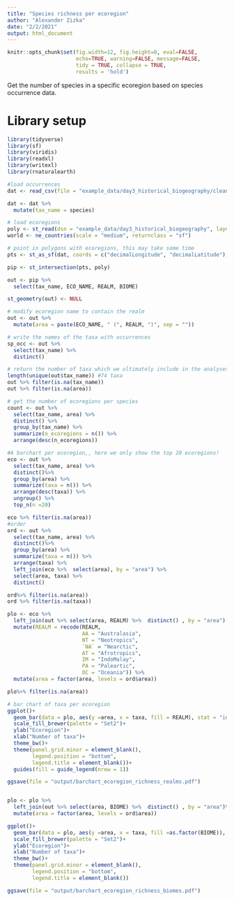 ```yaml
---
title: "Species richness per ecoregion"
author: "Alexander Zizka"
date: "2/2/2021"
output: html_document
---
```


```r
knitr::opts_chunk$set(fig.width=12, fig.height=8, eval=FALSE,
                      echo=TRUE, warning=FALSE, message=FALSE,
                      tidy = TRUE, collapse = TRUE,
                      results = 'hold')
```

Get the number of species in a specific ecoregion based on species occurrence data. 
 
 
# Library setup
```r
library(tidyverse)
library(sf)
library(viridis)
library(readxl)
library(writexl)
library(rnaturalearth)
```
 
```r
#load occurrences
dat <- read_csv(file = "example_data/day3_historical_biogeography/cleaned_occurrences_bombacoideae.csv")

dat <- dat %>%
  mutate(tax_name = species)

# load ecoregions
poly <- st_read(dsn = "example_data/day3_historical_biogeography", layer = "wwf_terr_ecos")
world <- ne_countries(scale = "medium", returnclass = "sf")

# point in polygons with ecoregions, this may take some time
pts <- st_as_sf(dat, coords = c("decimalLongitude", "decimalLatitude"), crs = st_crs(world))

pip <- st_intersection(pts, poly)

out <- pip %>%
  select(tax_name, ECO_NAME, REALM, BIOME)

st_geometry(out) <- NULL

# modify ecoregion name to contain the realm
out <- out %>%
  mutate(area = paste(ECO_NAME, " (", REALM, ")", sep = ""))

# write the names of the taxa with occurrences
sp_occ <- out %>%
  select(tax_name) %>%
  distinct() 

# return the number of taxa which we ultimately include in the analyses
length(unique(out$tax_name)) #74 taxa
out %>% filter(is.na(tax_name))
out %>% filter(is.na(area))

# get the number of ecoregions per species
count <- out %>%
  select(tax_name, area) %>%
  distinct() %>%
  group_by(tax_name) %>%
  summarize(n_ecoregions = n()) %>%
  arrange(desc(n_ecoregions))

#A barchart per ecoregion,, here we only show the top 20 ecoregions!
eco <- out %>%
  select(tax_name, area) %>%
  distinct()%>%
  group_by(area) %>%
  summarize(taxa = n()) %>%
  arrange(desc(taxa)) %>%
  ungroup() %>%
  top_n(n =20)

eco %>% filter(is.na(area))
#order
ord <- out %>%
  select(tax_name, area) %>%
  distinct()%>%
  group_by(area) %>%
  summarize(taxa = n()) %>%
  arrange(taxa) %>%
  left_join(eco %>%  select(area), by = "area") %>%
  select(area, taxa) %>%
  distinct()

ord%>% filter(is.na(area))
ord %>% filter(is.na(taxa))

plo <- eco %>%
  left_join(out %>% select(area, REALM) %>%  distinct() , by = "area") %>%
  mutate(REALM = recode(REALM,
                        AA = "Australasia",
                        NT = "Neotropics",
                        `NA` = "Nearctic",
                        AT = "Afrotropics",
                        IM = "IndoMalay",
                        PA = "Paleartic",
                        OC = "Oceania")) %>%
  mutate(area = factor(area, levels = ord$area))

plo%>% filter(is.na(area))

# bar chart of taxa per ecoregion
ggplot()+
  geom_bar(data = plo, aes(y =area, x = taxa, fill = REALM), stat = "identity", color = "black")+
  scale_fill_brewer(palette = "Set2")+
  ylab("Ecoregion")+
  xlab("Number of taxa")+
  theme_bw()+
  theme(panel.grid.minor = element_blank(),
        legend.position = "bottom",
        legend.title = element_blank())+
  guides(fill = guide_legend(nrow = 1))

ggsave(file = "output/barchart_ecoregion_richness_realms.pdf")


plo <- plo %>%
  left_join(out %>% select(area, BIOME) %>%  distinct() , by = "area")%>%
  mutate(area = factor(area, levels = ord$area)) 

ggplot()+
  geom_bar(data = plo, aes(y =area, x = taxa, fill =as.factor(BIOME)), stat = "identity", color = "black")+
  scale_fill_brewer(palette = "Set2")+
  ylab("Ecoregion")+
  xlab("Number of taxa")+
  theme_bw()+
  theme(panel.grid.minor = element_blank(),
        legend.position = "bottom",
        legend.title = element_blank())

ggsave(file = "output/barchart_ecoregion_richness_biomes.pdf")
 ```